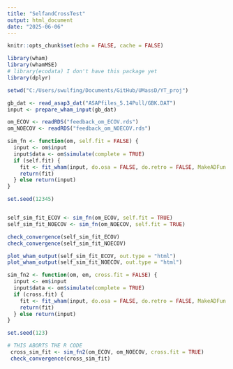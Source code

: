 ```yaml
---
title: "SelfandCrossTest"
output: html_document
date: "2025-06-06"
---
```


```r
knitr::opts_chunk$set(echo = FALSE, cache = FALSE)

library(wham)
library(whamMSE)
# library(ecodata) I don't have this package yet
library(dplyr)

setwd("C:/Users/swulfing/Documents/GitHub/UMassD/YT_proj")

gb_dat <- read_asap3_dat("ASAPfiles_5.14Pull/GBK.DAT")
input <- prepare_wham_input(gb_dat)
```

```r
om_ECOV <- readRDS("feedback_om_ECOV.rds")
om_NOECOV <- readRDS("feedback_om_NOECOV.rds")
```

```r

sim_fn <- function(om, self.fit = FALSE) {
  input <- om$input
  input$data <- om$simulate(complete = TRUE)
  if (self.fit) {
    fit <- fit_wham(input, do.osa = FALSE, do.retro = FALSE, MakeADFun.silent = TRUE)
    return(fit)
  } else return(input)
}

set.seed(12345)


self_sim_fit_ECOV <- sim_fn(om_ECOV, self.fit = TRUE)
self_sim_fit_NOECOV <- sim_fn(om_NOECOV, self.fit = TRUE)

check_convergence(self_sim_fit_ECOV)
check_convergence(self_sim_fit_NOECOV)

plot_wham_output(self_sim_fit_ECOV, out.type = "html")
plot_wham_output(self_sim_fit_NOECOV, out.type = "html")

```

```r

sim_fn2 <- function(om, em, cross.fit = FALSE) {
  input <- em$input
  input$data <- om$simulate(complete = TRUE)
  if (cross.fit) {
    fit <- fit_wham(input, do.osa = FALSE, do.retro = FALSE, MakeADFun.silent = TRUE)
    return(fit)
  } else return(input)
}

set.seed(123)

# THIS ABORTS THE R CODE
 cross_sim_fit <- sim_fn2(om_ECOV, om_NOECOV, cross.fit = TRUE)
 check_convergence(cross_sim_fit)

```















